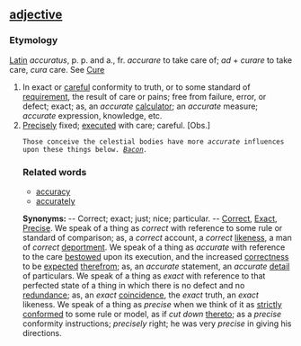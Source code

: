 ==[[adjective (part of speech)|adjective]]==

===Etymology===

[[Latin]] ''accuratus'', p. p. and a., fr. ''accurare'' to take care of; ''ad'' + ''curare'' to take care, ''cura'' care. See [[Cure]]

<ol>
<li>In exact or [[careful]] conformity to truth, or to some standard of [[requirement]], the result of care or pains; free from failure, error, or defect; exact; as, an ''accurate'' [[calculator]]; an ''accurate'' measure; ''accurate'' expression, knowledge, etc.

<li> [[Precisely]] fixed; [[executed]] with care; careful. [Obs.]

<code>Those conceive the celestial bodies have more ''accurate'' influences upon these things below. ''[[Bacon (source)|Bacon]].''</code>

===Related words===

*[[accuracy]]
*[[accurately]]

'''Synonyms:''' -- Correct; exact; just; nice; particular. -- [[Correct]], [[Exact]], [[Precise]]. We speak of a thing as ''correct'' with reference to some rule or standard of comparison; as, a ''correct'' account, a ''correct'' [[likeness]], a man of ''correct'' [[deportment]]. We speak of a thing as ''accurate'' with reference to the care [[bestowed]] upon its execution, and the increased [[correctness]] to be [[expected]] [[therefrom]]; as, an ''accurate'' statement, an ''accurate'' [[detail]] of particulars. We speak of a thing as ''exact'' with reference to that perfected state of a thing in which there is no defect and no [[redundance]]; as, an ''exact'' [[coincidence]], the ''exact'' truth, an ''exact'' likeness. We speak of a thing as ''precise'' when we think of it as [[strictly]] [[conformed]] to some rule or model, as if ''cut down'' [[thereto]]; as a ''precise'' conformity instructions; ''precisely'' right; he was very ''precise'' in giving his directions.
</ol>